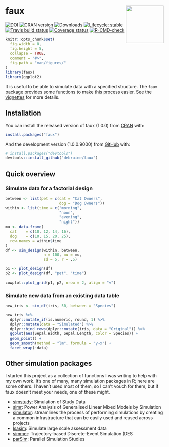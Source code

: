 # faux <img src="reference/figures/logo.png" align="right" alt="" width="120" />
<!-- rmarkdown v1 -->

<!-- badges: start -->
[![DOI](https://zenodo.org/badge/163506566.svg)](https://zenodo.org/badge/latestdoi/163506566)
![CRAN version](https://www.r-pkg.org/badges/version-last-release/faux)
![Downloads](https://cranlogs.r-pkg.org/badges/grand-total/faux)
[![Lifecycle: stable](https://img.shields.io/badge/lifecycle-stable-brightgreen.svg)](https://lifecycle.r-lib.org/articles/stages.html#stable)
[![Travis build status](https://travis-ci.org/debruine/faux.svg?branch=master)](https://travis-ci.org/debruine/faux)
[![Coverage status](https://codecov.io/gh/debruine/faux/branch/master/graph/badge.svg)](https://codecov.io/github/debruine/faux?branch=master)
[![R-CMD-check](https://github.com/debruine/faux/workflows/R-CMD-check/badge.svg)](https://github.com/debruine/faux/actions)
<!-- badges: end -->


```r
knitr::opts_chunk$set(
  fig.width = 8,
  fig.height = 5,
  collapse = TRUE,
  comment = "#>",
  fig.path = "man/figures/"
)
library(faux)
library(ggplot2)
```


It is useful to be able to simulate data with a specified structure. The `faux` package provides some functions to make this process easier. See the [vignettes](articles/) for more details.

## Installation

You can install the released version of faux (1.0.0) from [CRAN](https://CRAN.R-project.org) with:

``` r
install.packages("faux")
```

And the development version (1.0.0.9000) from [GitHub](https://github.com/debruine/faux) with:

``` r
# install.packages("devtools")
devtools::install_github("debruine/faux")
```

## Quick overview

### Simulate data for a factorial design

```r
between <- list(pet = c(cat = "Cat Owners", 
                        dog = "Dog Owners"))
within <- list(time = c("morning", 
                        "noon", 
                        "evening", 
                        "night"))
mu <- data.frame(
  cat    = c(10, 12, 14, 16),
  dog    = c(10, 15, 20, 25),
  row.names = within$time
)
df <- sim_design(within, between, 
                 n = 100, mu = mu, 
                 sd = 5, r = .5)
```


```r
p1 <- plot_design(df)
p2 <- plot_design(df, "pet", "time")

cowplot::plot_grid(p1, p2, nrow = 2, align = "v")
```

### Simulate new data from an existing data table

```r
new_iris <- sim_df(iris, 50, between = "Species") 
```

```r

new_iris %>%
  dplyr::mutate_if(is.numeric, round, 1) %>%
  dplyr::mutate(data = "Simulated") %>%
  dplyr::bind_rows(dplyr::mutate(iris, data = "Original")) %>%
  ggplot(aes(Sepal.Width, Sepal.Length, color = Species)) +
  geom_point() +
  geom_smooth(method = "lm", formula = "y~x") +
  facet_wrap(~data)
```

## Other simulation packages

I started this project as a collection of functions I was writing to help with my own work. It's one of many, many simulation packages in R; here are some others. I haven't used most of them, so I can't vouch for them, but if faux doesn't meet your needs, one of these might.

* [simstudy](https://www.rdatagen.net/page/simstudy/): Simulation of Study Data
* [simr](https://github.com/pitakakariki/simr): Power Analysis of Generalised Linear Mixed Models by Simulation
* [simulator](http://github.com/jacobbien/simulator): streamlines the process of performing simulations by creating a common infrastructure that can be easily used and reused across projects
* [lsasim](https://github.com/tmatta/lsasim): Simulate large scale assessment data 
* [simmer](https://r-simmer.org/): Trajectory-based Discrete-Event Simulation (DES
* [parSim](https://cran.r-project.org/web/packages/parSim/): Parallel Simulation Studies

